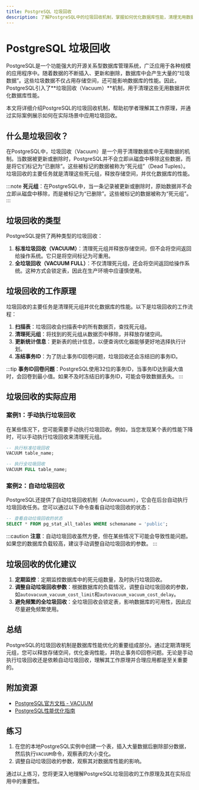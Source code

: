 ```yaml
---
title: PostgreSQL 垃圾回收
description: 了解PostgreSQL中的垃圾回收机制，掌握如何优化数据库性能，清理无用数据并释放存储空间。
---
```


# PostgreSQL 垃圾回收

PostgreSQL是一个功能强大的开源关系型数据库管理系统，广泛应用于各种规模的应用程序中。随着数据的不断插入、更新和删除，数据库中会产生大量的“垃圾数据”。这些垃圾数据不仅占用存储空间，还可能影响数据库的性能。因此，PostgreSQL引入了**垃圾回收（Vacuum）**机制，用于清理这些无用数据并优化数据库性能。

本文将详细介绍PostgreSQL的垃圾回收机制，帮助初学者理解其工作原理，并通过实际案例展示如何在实际场景中应用垃圾回收。

## 什么是垃圾回收？

在PostgreSQL中，垃圾回收（Vacuum）是一个用于清理数据库中无用数据的机制。当数据被更新或删除时，PostgreSQL并不会立即从磁盘中移除这些数据，而是将它们标记为“已删除”。这些被标记的数据被称为“死元组”（Dead Tuples）。垃圾回收的主要任务就是清理这些死元组，释放存储空间，并优化数据库的性能。

:::note
**死元组**：在PostgreSQL中，当一条记录被更新或删除时，原始数据并不会立即从磁盘中移除，而是被标记为“已删除”。这些被标记的数据被称为“死元组”。
:::

## 垃圾回收的类型

PostgreSQL提供了两种类型的垃圾回收：

1. **标准垃圾回收（VACUUM）**：清理死元组并释放存储空间，但不会将空间返回给操作系统。它只是将空间标记为可重用。
2. **全垃圾回收（VACUUM FULL）**：不仅清理死元组，还会将空间返回给操作系统。这种方式会锁定表，因此在生产环境中应谨慎使用。

## 垃圾回收的工作原理

垃圾回收的主要任务是清理死元组并优化数据库的性能。以下是垃圾回收的工作流程：

1. **扫描表**：垃圾回收会扫描表中的所有数据页，查找死元组。
2. **清理死元组**：将找到的死元组从数据页中移除，并释放存储空间。
3. **更新统计信息**：更新表的统计信息，以便查询优化器能够更好地选择执行计划。
4. **冻结事务ID**：为了防止事务ID回卷问题，垃圾回收还会冻结旧的事务ID。

:::tip
**事务ID回卷问题**：PostgreSQL使用32位的事务ID，当事务ID达到最大值时，会回卷到最小值。如果不及时冻结旧的事务ID，可能会导致数据丢失。
:::

## 垃圾回收的实际应用

### 案例1：手动执行垃圾回收

在某些情况下，您可能需要手动执行垃圾回收。例如，当您发现某个表的性能下降时，可以手动执行垃圾回收来清理死元组。

```sql
-- 执行标准垃圾回收
VACUUM table_name;

-- 执行全垃圾回收
VACUUM FULL table_name;
```

### 案例2：自动垃圾回收

PostgreSQL还提供了自动垃圾回收机制（Autovacuum），它会在后台自动执行垃圾回收任务。您可以通过以下命令查看自动垃圾回收的状态：

```sql
-- 查看自动垃圾回收的状态
SELECT * FROM pg_stat_all_tables WHERE schemaname = 'public';
```

:::caution
**注意**：自动垃圾回收虽然方便，但在某些情况下可能会导致性能问题。如果您的数据库负载较高，建议手动调整自动垃圾回收的参数。
:::

## 垃圾回收的优化建议

1. **定期监控**：定期监控数据库中的死元组数量，及时执行垃圾回收。
2. **调整自动垃圾回收参数**：根据数据库的负载情况，调整自动垃圾回收的参数，如`autovacuum_vacuum_cost_limit`和`autovacuum_vacuum_cost_delay`。
3. **避免频繁的全垃圾回收**：全垃圾回收会锁定表，影响数据库的可用性，因此应尽量避免频繁使用。

## 总结

PostgreSQL的垃圾回收机制是数据库性能优化的重要组成部分。通过定期清理死元组，您可以释放存储空间，优化查询性能，并防止事务ID回卷问题。无论是手动执行垃圾回收还是依赖自动垃圾回收，理解其工作原理并合理应用都是至关重要的。

## 附加资源

- [PostgreSQL官方文档 - VACUUM](https://www.postgresql.org/docs/current/sql-vacuum.html)
- [PostgreSQL性能优化指南](https://www.postgresql.org/docs/current/performance-tips.html)

## 练习

1. 在您的本地PostgreSQL实例中创建一个表，插入大量数据后删除部分数据，然后执行`VACUUM`命令，观察表的大小变化。
2. 调整自动垃圾回收的参数，观察其对数据库性能的影响。

通过以上练习，您将更深入地理解PostgreSQL垃圾回收的工作原理及其在实际应用中的重要性。